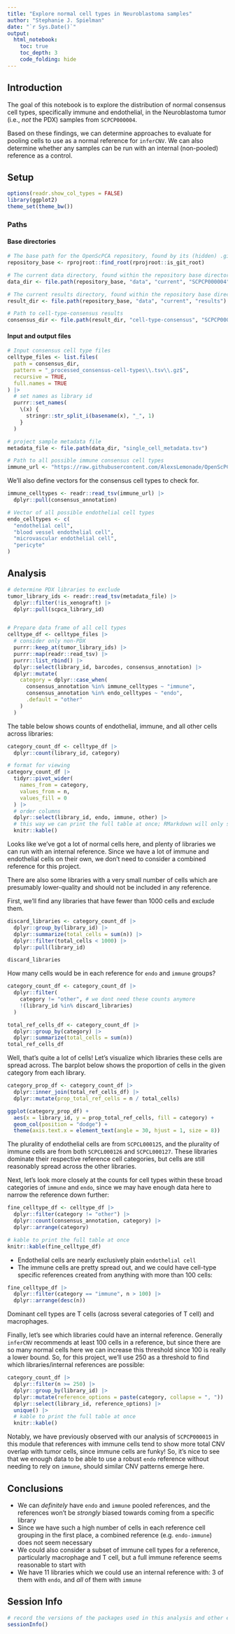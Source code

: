 ```yaml
---
title: "Explore normal cell types in Neuroblastoma samples"
author: "Stephanie J. Spielman"
date: "`r Sys.Date()`"
output:
  html_notebook:
    toc: true
    toc_depth: 3
    code_folding: hide
---
```



## Introduction

The goal of this notebook is to explore the distribution of normal consensus cell types, specifically immune and endothelial, in the Neuroblastoma tumor (i.e., _not_ the PDX) samples from `SCPCP000004`.

Based on these findings, we can determine approaches to evaluate for pooling  cells to use as a normal reference for `inferCNV`.
We can also determine whether any samples can be run with an internal (non-pooled) reference as a control.

## Setup

```r
options(readr.show_col_types = FALSE)
library(ggplot2)
theme_set(theme_bw())
```

### Paths

#### Base directories


```r
# The base path for the OpenScPCA repository, found by its (hidden) .git directory
repository_base <- rprojroot::find_root(rprojroot::is_git_root)

# The current data directory, found within the repository base directory
data_dir <- file.path(repository_base, "data", "current", "SCPCP000004")

# The current results directory, found within the repository base directory
result_dir <- file.path(repository_base, "data", "current", "results")

# Path to cell-type-consensus results
consensus_dir <- file.path(result_dir, "cell-type-consensus", "SCPCP000004")
```

#### Input and output files

```r
# Input consensus cell type files
celltype_files <- list.files(
  path = consensus_dir,
  pattern = "_processed_consensus-cell-types\\.tsv\\.gz$",
  recursive = TRUE,
  full.names = TRUE
) |>
  # set names as library id
  purrr::set_names(
    \(x) {
      stringr::str_split_i(basename(x), "_", 1)
    }
  )

# project sample metadata file
metadata_file <- file.path(data_dir, "single_cell_metadata.tsv")

# Path to all possible immune consensus cell types
immune_url <- "https://raw.githubusercontent.com/AlexsLemonade/OpenScPCA-analysis/refs/heads/main/analyses/cell-type-consensus/references/consensus-immune-cell-types.tsv"
```

We'll also define vectors for the consensus cell types to check for.

```r
immune_celltypes <- readr::read_tsv(immune_url) |>
  dplyr::pull(consensus_annotation)

# Vector of all possible endothelial cell types
endo_celltypes <- c(
  "endothelial cell",
  "blood vessel endothelial cell",
  "microvascular endothelial cell",
  "pericyte"
)
```

## Analysis

```r
# determine PDX libraries to exclude
tumor_library_ids <- readr::read_tsv(metadata_file) |>
  dplyr::filter(!is_xenograft) |>
  dplyr::pull(scpca_library_id)


# Prepare data frame of all cell types
celltype_df <- celltype_files |>
  # consider only non-PDX
  purrr::keep_at(tumor_library_ids) |>
  purrr::map(readr::read_tsv) |>
  purrr::list_rbind() |>
  dplyr::select(library_id, barcodes, consensus_annotation) |>
  dplyr::mutate(
    category = dplyr::case_when(
      consensus_annotation %in% immune_celltypes ~ "immune",
      consensus_annotation %in% endo_celltypes ~ "endo",
      .default = "other"
    )
  )
```

The table below shows counts of endothelial, immune, and all other cells across libraries:

```r
category_count_df <- celltype_df |>
  dplyr::count(library_id, category)

# format for viewing
category_count_df |>
  tidyr::pivot_wider(
    names_from = category,
    values_from = n,
    values_fill = 0
  ) |>
  # order columns
  dplyr::select(library_id, endo, immune, other) |>
  # this way we can print the full table at once; RMarkdown will only show 10 rows at once
  knitr::kable()
```

Looks like we've got a lot of normal cells here, and plenty of libraries we can run with an internal reference. 
Since we have a lot of immune and endothelial cells on their own, we don't need to consider a combined reference for this project.

There are also some libraries with a very small number of cells which are presumably lower-quality and should not be included in any reference.


First, we'll find any libraries that have fewer than 1000 cells and exclude them.

```r
discard_libraries <- category_count_df |>
  dplyr::group_by(library_id) |>
  dplyr::summarize(total_cells = sum(n)) |>
  dplyr::filter(total_cells < 1000) |>
  dplyr::pull(library_id)

discard_libraries
```


How many cells would be in each reference for `endo` and `immune` groups?

```r
category_count_df <- category_count_df |>
  dplyr::filter(
    category != "other", # we dont need these counts anymore
    !(library_id %in% discard_libraries)
  )

total_ref_cells_df <- category_count_df |>
  dplyr::group_by(category) |>
  dplyr::summarize(total_cells = sum(n))
total_ref_cells_df
```
Well, that's quite a lot of cells!
Let's visualize which libraries these cells are spread across.
The barplot below shows the proportion of cells in the given category from each library.


```r
category_prop_df <- category_count_df |>
  dplyr::inner_join(total_ref_cells_df) |>
  dplyr::mutate(prop_total_ref_cells = n / total_cells)

ggplot(category_prop_df) +
  aes(x = library_id, y = prop_total_ref_cells, fill = category) +
  geom_col(position = "dodge") +
  theme(axis.text.x = element_text(angle = 30, hjust = 1, size = 8))
```
The plurality of endothelial cells are from `SCPCL000125`, and the plurality of immune cells are from both `SCPCL000126` and `SCPCL000127`.
These libraries dominate their respective reference cell categories, but cells are still reasonably spread across the other libraries.


Next, let's look more closely at the counts for cell types within these broad categories of `immune` and `endo`, since we may have enough data here to narrow the reference down further:

```r
fine_celltype_df <- celltype_df |>
  dplyr::filter(category != "other") |>
  dplyr::count(consensus_annotation, category) |>
  dplyr::arrange(category)

# kable to print the full table at once
knitr::kable(fine_celltype_df)
```

* Endothelial cells are nearly exclusively plain `endothelial cell`
* The immune cells are pretty spread out, and we could have cell-type specific references created from anything with more than 100 cells:

```r
fine_celltype_df |>
  dplyr::filter(category == "immune", n > 100) |>
  dplyr::arrange(desc(n))
```
Dominant cell types are T cells (across several categories of T cell) and macrophages. 


Finally, let's see which libraries could have an internal reference.
Generally `inferCNV` recommends at least 100 cells in a reference, but since there are so many normal cells here we can increase this threshold since 100 is really a lower bound.
So, for this project, we'll use 250 as a threshold to find which libraries/internal references are possible:

```r
category_count_df |>
  dplyr::filter(n >= 250) |>
  dplyr::group_by(library_id) |>
  dplyr::mutate(reference_options = paste(category, collapse = ", ")) |>
  dplyr::select(library_id, reference_options) |>
  unique() |>
  # kable to print the full table at once
  knitr::kable()
```

Notably, we have previously observed with our analysis of `SCPCP000015` in this module that references with immune cells tend to show more total CNV overlap with tumor cells, since immune cells are funky! 
So, it's nice to see that we enough data to be able to use a robust `endo` reference without needing to rely on `immune`, should similar CNV patterns emerge here. 

## Conclusions

* We can _definitely_ have `endo` and `immune` pooled references, and the references won't be _strongly_ biased towards coming from a specific library
* Since we have such a high number of cells in each reference cell grouping in the first place, a combined reference (e.g. `endo-immune`) does not seem necessary
* We could also consider a subset of immune cell types for a reference, particularly macrophage and T cell, but a full immune reference seems reasonable to start with
* We have 11 libraries which we could use an internal reference with: 3 of them with `endo`, and _all_ of them with `immune`


## Session Info

```r
# record the versions of the packages used in this analysis and other environment information
sessionInfo()
```
